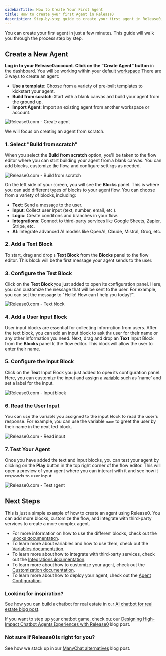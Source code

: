 ```yaml
---
sidebarTitle: How to Create Your First Agent
title: How to create your first Agent in Release0
description: Step-by-step guide to create your first agent in Release0, from setup to publishing. Learn how to use the flow editor, add blocks, collect user input, and test your agent.
---
```


You can create your first agent in just a few minutes. This guide will walk you through the process step by step.

## Create a New Agent
**Log in to your Release0 account**.
**Click on the "Create Agent" button** in the dashboard. You will be working within your default [workspace](/workspace/general)
There are 3 ways to create an agent:
- **Use a template**: Choose from a variety of pre-built templates to kickstart your agent.
- **Build from scratch**: Start with a blank canvas and build your agent from the ground up.
- **Import Agent**: Import an existing agent from another workspace or account.

<Frame style={{ maxWidth: '400px' }}>
  <img src="/images/agent-settings/create-agent.png" alt="Release0.com -  Create agent" />
</Frame>

We will focus on creating an agent from scratch.
### 1. Select "Build from scratch"
When you select the **Build from scratch** option, you'll be taken to the flow editor where you can start building your agent from a blank canvas. You can add blocks, customize the flow, and configure settings as needed.
<Frame style={{ maxWidth: '800px' }}>
  <img src="/images/guides/create-first-agent/build-from-scratch.png" alt="Release0.com - Build from scratch" />
</Frame>

On the left side of your screen, you will see the **Blocks** panel. This is where you can add different types of blocks to your agent flow. You can choose from a variety of blocks, including:
- **Text**: Send a message to the user.
- **Input**: Collect user input (text, number, email, etc.).
- **Logic**: Create conditions and branches in your flow.
- **Integrations**: Connect to third-party services like Google Sheets, Zapier, Stripe, etc.
- **AI**: Integrate advanced AI models like OpenAI, Claude, Mistral, Groq, etc.

### 2. Add a Text Block
To start, drag and drop a **Text Block** from the **Blocks** panel to the flow editor. This block will be the first message your agent sends to the user.


### 3. Configure the Text Block
Click on the **Text Block** you just added to open its configuration panel. Here, you can customize the message that will be sent to the user. For example, you can set the message to "Hello! How can I help you today?".

<Frame style={{ maxWidth: '600px' }}>
  <img src="/images/guides/create-first-agent/text-block.gif" alt="Release0.com - Text block" />
</Frame>

### 4. Add a User Input Block
User input blocks are essential for collecting information from users. After the text block, you can add an input block to ask the user for their name or any other information you need.
Next, drag and drop an **Text** Input Block from the **Blocks** panel to the flow editor. This block will allow the user to enter their name.
### 5. Configure the Input Block
Click on the **Text** Input Block you just added to open its configuration panel. Here, you can customize the input and assign a [variable](/editor/variables) such as 'name' and set a label for the input.

<Frame style={{ maxWidth: '600px' }}>
  <img src="/images/guides/create-first-agent/input-block.gif" alt="Release0.com - Input block" />
</Frame>

### 6. Read the User Input
You can use the variable you assigned to the input block to read the user's response. For example, you can use the variable `name` to greet the user by their name in the next text block.

  <Frame style={{ maxWidth: '600px' }}>
    <img src="/images/guides/create-first-agent/read-input.gif" alt="Release0.com - Read input" />
  </Frame>

### 7. Test Your Agent
Once you have added the text and input blocks, you can test your agent by clicking on the **Play** button in the top right corner of the flow editor. This will open a preview of your agent where you can interact with it and see how it responds to user input.
<Frame style={{ maxWidth: '600px' }}>
  <img src="/images/guides/create-first-agent/test-agent.gif" alt="Release0.com - Test agent" />
</Frame>

## Next Steps

This is just a simple example of how to create an agent using Release0. You can add more blocks, customize the flow, and integrate with third-party services to create a more complex agent. 

- For more information on how to use the different blocks, check out the [Blocks documentation](/editor/blocks/overview).
- To learn more about variables and how to use them, check out the [Variables documentation](/editor/variables).
- To learn more about how to integrate with third-party services, check out the [Integrations documentation](/integrations/overview).
- To learn more about how to customize your agent, check out the [Customization documentation](/theme/overview).
- To learn more about how to deploy your agent, check out the [Agent Configuration](/editor/agent-settings/agent-settings).

### Looking for inspiration?
See how you can build a chatbot for real estate in our [AI chatbot for real estate blog post](https://release0.com/blog/ai-chatbot-for-realestate).

If you want to step up your chatbot game, check out our [Designing High-Impact Chatbot Agents Experiences with Release0](https://release0.com/blog/designing-high-impact-chatbot-experiences-with-release0) blog post.

### Not sure if Release0 is right for you?
See how we stack up in our [ManyChat alternatives](https://release0.com/blog/manychat-alternatives) blog post.